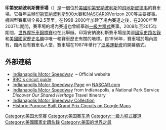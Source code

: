 {{noteTA
|G1=F1
}}
{{Infobox motorsport venue
|Name           = 印第安納波利斯賽車場
|Nicknames      = 「磚廠」<br/>The "Brickyard"
|Location       = [[印第安纳州|印第安纳州]][[斯皮德韦_(印第安纳州)|斯皮德韦]]
|Logo           = 
|Image          = Indianapolis-motor-speedway-1848561.jpg
|image_size     = 250px
|FIAGrade       = 1
|Image_caption  = 2016年的印第安納波利斯賽車場
|Events         = '''Current:'''<br />
'''[[印第賽車系列賽|印第賽車系列賽]]'''<br />[[印第安納波利斯500|印第安納波利斯500]]（1911年至今）<br />GMR大獎賽（2014年至今）<br />
'''[[NASCAR盃系列賽|NASCAR盃系列賽]]'''<br />Brickyard 400（1994年至今）<br />
'''[[全国改装赛车竞赛协会#XFINITY®_系列|NASCAR Xfinity系列賽]]'''<br /> Pennzoil 150（2012年至今）<br />
'''[[Intercontinental_GT_Challenge|Intercontinental GT Challenge]]'''<br /> 印第安納波利斯8小時賽（2020年至今）<br />
'''[[GT_World_Challenge_America|GT World Challenge America]]'''（2020年至今）<br />
'''Former:'''<br />
[[一級方程式|一級方程式]]<br />[[印第安納波利斯500|印第安納波利斯500]]（1950年至1960年）<br />[[美國大獎賽|美國大獎賽]]（2000年至2007年）<br />
[[世界摩托車錦標賽|世界摩托車錦標賽]]<br />印第安納波利斯摩托車大獎賽（2008年至2015年）<br />
[[國際賽車運動協會跑車錦標賽|IMSA跑車錦標賽]]<br />磚廠大獎賽（2014年）<br />
[[勞力士跑車系列賽|勞力士跑車系列賽]]<br />磚廠大獎賽（2012年至2013年）<br />
[[MotoAmerica|MotoAmerica]] (2015年，2020年）
|Layout1        = Rectangular oval track
|Miles_first    = True
|Length_km      = 4.023
|Length_mi      = 2.500
|Turns          = 4
|Banking        = 彎道：9.2°<br />直路：0°
|Record_time    = 37.895, 237.498 mph 382.216 km/h
|Record_driver  = {{flagicon|NED}} 阿里·盧安迪克
|Record_car     = Reynard 94I
|Record_year    = 1996年
|Record_class   = [[印第賽車系列賽|印第賽車聯盟]]
|Layout2        = Grand Prix Road Course（2014年至今）
[[File:Indianapolis_IndycarGP.svg|180px]]
|Length_km2     = 3.925
|Length_mi2     = 2.439
|Turns2         = 14
|Record_time2   = 1:09.3888, 126.539 mph 203.601 km/h
|Record_driver2 = {{flagicon|USA}} 約瑟夫·紐加登
|Record_car2    = [[達拉拉|達拉拉]]DW12
|Record_year2   = 2017年
|Record_class2  = [[印第賽車系列賽|印第賽車]]
|Layout3        = Modified Motorcycle Course（2014年至今）
|Length_km3     = 4.170
|Length_mi3     = 2.591
|Turns3         = 16
|Record_time3   = 1:32.625
|Record_driver3 = {{flagicon|ESP}} [[馬克·馬爾克斯|馬克·馬爾克斯]]
|Record_car3    = [[本田技研工业|本田]]RC213V
|Record_year3   = 2015年
|Record_class3  = [[世界摩托車錦標賽|世界摩托車錦標賽]]
|Layout4        = SCCA Runoffs Road Course（2014年至今）
|Length_km4     = 4.166
|Length_mi4     = 2.589
|Turns4         = 15
|Record_time4   = 1:34.089
|Record_driver4 = {{flagicon|ITA}} 阿萊桑多·皮爾·蓋迪
|Record_car4    = [[法拉利488|法拉利488 GT3 Evo 2020]]
|Record_year4   = 2021年
|Record_class4  = [[Intercontinental_GT_Challenge|Intercontinental GT Challenge]]
|Layout5        = Original Motorcycle Course（2008年至2013年）
|Length_km5     = 4.218
|Length_mi5     = 2.621
|Turns5         = 16
|Record_time5   = 1:39.044
|Record_driver5 = {{flagicon|ESP}} [[馬克·馬爾克斯|馬克·馬爾克斯]]
|Record_car5    = [[本田技研工业|本田]]RC213V
|Record_year5   = 2013年
|Record_class5  = [[世界摩托車錦標賽|世界摩托車錦標賽]]
|Layout6        = Grand Prix Road Course（2008年至2013年）
|Length_km6     = 4.078
|Length_mi6     = 2.534
|Turns6         = 13
|Record_time6   = 1:22.191
|Record_driver6 = {{flagicon|USA}} [[Scott_Pruett|Scott Pruett]]
|Record_car6    = [[Riley_Technologies|Riley Mk XXVI]]
|Record_year6   = 2013年
|Record_class6  = [[Daytona_Prototype|Daytona Prototype]]
|Layout7        = Grand Prix Road Course（2000年至2007年）
|Length_km7     = 4.192
|Length_mi7     = 2.605
|Turns7         = 13
|Record_time7   = 1:10.399, 133.546 mph 214.921 km/h
|Record_driver7 = {{flagicon|BRA}} [[魯本斯·巴里切羅|魯本斯·巴利切羅]]
|Record_car7    = [[法拉利_F2004|法拉利 F2004]]
|Record_year7   = [[2004年美国大奖赛|2004年]]
|Record_class7  = [[一級方程式|一級方程式]]
}}

'''印第安納波利斯賽車場'''（{{lang-en|Indianapolis Motor Speedway}}）是一個位於[[美國|美國]][[印第安納波利斯|印第安納波利斯]]的[[飛地|飛地]][[斯皮德韦_(印第安纳州)|斯皮德韦]]的賽車場。它每年主辦[[印第安納波利斯500|印第安納波利斯500]]大賽和[[全国改装赛车竞赛协会|NASCAR]]的Verizon 200等主要賽事。橢圓型賽車場全長2.5英里。在1998-2000年加建了場內賽道之後，在2000年至2007年期間，賽車場的場內賽道也曾經舉辦[[一級方程式|一級方程式]]賽事。2008年至2015年期間，[[世界摩托車錦標賽|世界摩托車錦標賽]]也在此舉辦。印第安納波利斯賽車場是美國[[國家史蹟名錄|國家史蹟名錄]]和[[美國國家歷史名勝|美國國家歷史名勝]]中唯一和賽車歷史有關的地標。自1956年，賽車場於場內設有{{le|印第安納波利斯賽車場名人堂博物館|Indianapolis Motor Speedway Museum}}，館內設有賽車名人堂。賽車場在1987年舉行了[[泛美運動會|泛美運動會]]的開幕儀式。

== 外部連結 ==
{{Commons|Indianapolis Motor Speedway}}
*[http://www.indianapolismotorspeedway.com Indianapolis Motor Speedway] {{Wayback|url=http://www.indianapolismotorspeedway.com/ |date=20100517140417 }} – Official website
*[http://news.bbc.co.uk/sport2/hi/motorsport/formula_one/circuit_guide/4250839.stm BBC's circuit guide] {{Wayback|url=http://news.bbc.co.uk/sport2/hi/motorsport/formula_one/circuit_guide/4250839.stm |date=20210224035737 }}
*[http://www.nascar.com/races/tracks/ims/index.html Indianapolis Motor Speedway Page] {{Wayback|url=http://www.nascar.com/races/tracks/ims/index.html |date=20121212121354 }} on [http://www.nascar.com NASCAR.com] {{Wayback|url=http://www.nascar.com/ |date=20130103015138 }}
*[http://www.nps.gov/nr/travel/indianapolis/motorspeedway.htm Indianapolis Motor Speedway] {{Wayback|url=http://www.nps.gov/nr/travel/indianapolis/motorspeedway.htm |date=20170514154019 }} from Indianapolis, a National Park Service ''Discover Our Shared Heritage'' Travel Itinerary
* [http://www.ulib.iupui.edu/digitalscholarship/collections/IMS Indianapolis Motor Speedway Collection] {{Wayback|url=http://www.ulib.iupui.edu/digitalscholarship/collections/IMS |date=20150905063910 }}
* [https://www.google.com/maps/d/viewer?mid=zAwYScNYWOgU.kLTiFm1izaH8 Historic Purpose Built Grand Prix Circuits on Google Maps] {{Wayback|url=https://www.google.com/maps/d/viewer?mid=zAwYScNYWOgU.kLTiFm1izaH8 |date=20160409062458 }}


{{一级方程式赛道}}

[[Category:美国大奖赛|Category:美国大奖赛]]
[[Category:美国赛车场|Category:美国赛车场]]
[[Category:一級方程式賽道|Category:一級方程式賽道]]
[[Category:美國國家史蹟名錄|Category:美國國家史蹟名錄]]
[[Category:美国的世界之最|Category:美国的世界之最]]